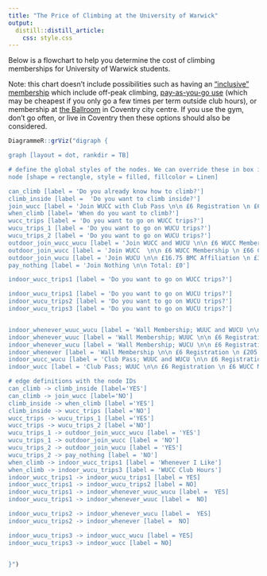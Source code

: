 ```yaml
---
title: "The Price of Climbing at the University of Warwick"
output: 
  distill::distill_article:
    css: style.css
---
```


Below is a flowchart to help you determine the cost of climbing memberships for University of Warwick students. 

Note: this chart doesn't include possibilities such as having an ["inclusive" membership](https://warwick.ac.uk/services/sport/join/student-memberships/) which include off-peak climbing, [pay-as-you-go use](https://warwick.ac.uk/services/sport/active/climbing/#prices) (which may be cheapest if you only go a few times per term outside club hours), or membership at [the Ballroom](https://www.ballroomclimbing.co.uk/) in Coventry city centre. If you use the gym, don't go often, or live in Coventry then these options should also be considered.

```r
DiagrammeR::grViz("digraph {

graph [layout = dot, rankdir = TB]

# define the global styles of the nodes. We can override these in box if we wish
node [shape = rectangle, style = filled, fillcolor = Linen]

can_climb [label = 'Do you already know how to climb?']
climb_inside [label =  'Do you want to climb inside?']
join_wucc [label = 'Join WUCC with Club Pass \n\n £6 Registration \n £6 Club Membership \n £66 Club Pass \n £32 Sports Federation \n £16.75 BMC Affiliation \n\n Total: £126.75']
when_climb [label= 'When do you want to climb?']
wucc_trips [label = 'Do you want to go on WUCC trips?']
wucu_trips_1 [label = 'Do you want to go on WUCU trips?']
wucu_trips_2 [label = 'Do you want to go on WUCU trips?']
outdoor_join_wucc_wucu [label = 'Join WUCC and WUCU \n\n £6 WUCC Membership \n £66 Club Pass \n £32 Sports Federation \n £16.75 BMC Affiliation \n £3.25 WUCU Membership \n\n Total: £124']
outdoor_join_wucc [label = 'Join WUCC  \n\n £6 WUCC Membership \n £66 Club Pass \n £32 Sports Federation \n £16.75 BMC Affiliation \n\n Total: £120.75 ']
outdoor_join_wucu [label = 'Join WUCU \n\n £16.75 BMC Affiliation \n £3.25 WUCU Membership \n\n Total: £20']
pay_nothing [label = 'Join Nothing \n\n Total: £0']

indoor_wucc_trips1 [label = 'Do you want to go on WUCC trips?']

indoor_wucu_trips1 [label = 'Do you want to go on WUCU trips?']
indoor_wucu_trips2 [label = 'Do you want to go on WUCU trips?']
indoor_wucu_trips3 [label = 'Do you want to go on WUCU trips?']


indoor_whenever_wuuc_wucu [label = 'Wall Membership; WUUC and WUCU \n\n £6 Registration \n £205 Climbing Membership \n £6 WUCC Membership \n £66 Club Pass \n £32 Sports Federation \n £16.75 BMC Affiliation \n £3.25 WUCU Membership \n\n Total: £335']
indoor_whenever_wuuc [label = 'Wall Membership; WUUC \n\n £6 Registration \n £205 Climbing Membership \n £6 WUCC Membership \n £66 Club Pass \n £32 Sports Federation \n £16.75 BMC Affiliation \n\n Total: £331.75']
indoor_whenever_wucu [label = 'Wall Membership; WUCU \n\n £6 Registration \n £205 Climbing Membership \n £16.75 BMC Affiliation \n £3.25 WUCU Membership \n\n Total: £231']
indoor_whenever [label = 'Wall Membership \n\n £6 Registration \n £205 Climbing Membership \n\n Total: £211']
indoor_wucc_wucu [label = 'Club Pass; WUUC and WUCU \n\n £6 Registration \n £6 WUCC Membership \n £66 Club Pass \n £32 Sports Federation \n £16.75 BMC Affiliation \n £3.25 WUCU Membership \n\n Total: £130']
indoor_wucc [label = 'Club Pass; WUUC \n\n £6 Registration \n £6 WUCC Membership \n £66 Club Pass \n £32 Sports Federation \n £16.75 BMC Affiliation \n\n Total: £126.75']

# edge definitions with the node IDs
can_climb -> climb_inside [label='YES']
can_climb -> join_wucc [label='NO']
climb_inside -> when_climb [label ='YES']
climb_inside -> wucc_trips [label ='NO']
wucc_trips -> wucu_trips_1 [label ='YES']
wucc_trips -> wucu_trips_2 [label ='NO']
wucu_trips_1 -> outdoor_join_wucc_wucu [label = 'YES']
wucu_trips_1 -> outdoor_join_wucc [label = 'NO']
wucu_trips_2 -> outdoor_join_wucu [label = 'YES']
wucu_trips_2 -> pay_nothing [label = 'NO']
when_climb -> indoor_wucc_trips1 [label = 'Whenever I Like']
when_climb -> indoor_wucu_trips3 [label = 'WUCC Club Hours']
indoor_wucc_trips1 -> indoor_wucu_trips1 [label = YES]
indoor_wucc_trips1 -> indoor_wucu_trips2 [label = NO]
indoor_wucu_trips1 -> indoor_whenever_wuuc_wucu [label =  YES]
indoor_wucu_trips1 -> indoor_whenever_wuuc [label =  NO]

indoor_wucu_trips2 -> indoor_whenever_wucu [label =  YES]
indoor_wucu_trips2 -> indoor_whenever [label =  NO]

indoor_wucu_trips3 -> indoor_wucc_wucu [label = YES]
indoor_wucu_trips3 -> indoor_wucc [label = NO]


}")

```